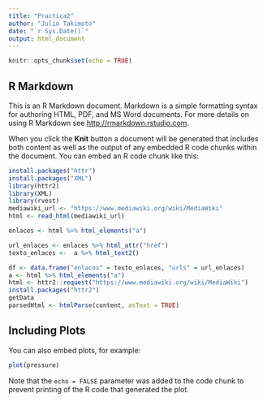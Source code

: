 ```yaml
---
title: "Practica2"
author: "Julio Takimoto"
date: "`r Sys.Date()`"
output: html_document
---
```


```r
knitr::opts_chunk$set(echo = TRUE)
```

## R Markdown

This is an R Markdown document. Markdown is a simple formatting syntax for authoring HTML, PDF, and MS Word documents. For more details on using R Markdown see <http://rmarkdown.rstudio.com>.

When you click the **Knit** button a document will be generated that includes both content as well as the output of any embedded R code chunks within the document. You can embed an R code chunk like this:

```r
install.packages("httr")
install.packages("XML")
library(httr2)
library(XML)
library(rvest)
mediawiki_url <- "https://www.mediawiki.org/wiki/MediaWiki"
html <- read_html(mediawiki_url)

enlaces <- html %>% html_elements("a")

url_enlaces <- enlaces %>% html_attr("href")
texto_enlaces <-  a %>% html_text2()

df <- data.frame("enlaces" = texto_enlaces, "urls" = url_enlaces)
a <- html %>% html_elements("a")
html <- httr2::request("https://www.mediawiki.org/wiki/MediaWiki")
install.packages("httr2")
getData
parsedHtml <- htmlParse(content, asText = TRUE)

```

## Including Plots

You can also embed plots, for example:

```r
plot(pressure)
```

Note that the `echo = FALSE` parameter was added to the code chunk to prevent printing of the R code that generated the plot.

